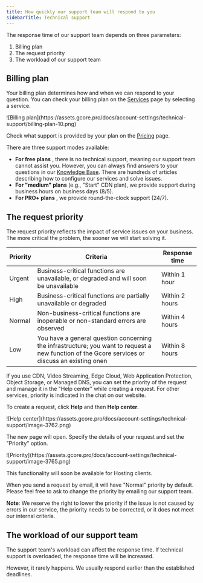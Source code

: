 ---
title: How quickly our support team will respond to you
sidebarTitle: Technical support
---

The response time of our support team depends on three parameters:

  1. Billing plan
  2. The request priority
  3. The workload of our support team



## Billing plan

Your billing plan determines how and when we can respond to your question. You can check your billing plan on the [Services](https://accounts.gcore.com/billing/services) page by selecting a service.


<Frame>![Billing plan](https://assets.gcore.pro/docs/account-settings/technical-support/billing-plan-10.png)</Frame>



Check what support is provided by your plan on the [Pricing](https://gcore.com/pricing/edge-network) page.

There are three support modes available:

  * **For free plans** , there is no technical support, meaning our support team cannot assist you. However, you can always find answers to your questions in our [Knowledge Base](). There are hundreds of articles describing how to configure our services and solve issues. 
  * **For "medium" plans** (e.g., "Start" CDN plan), we provide support during business hours on business days (8/5). 
  * **For PRO+ plans** , we provide round-the-clock support (24/7).



## The request priority

The request priority reflects the impact of service issues on your business. The more critical the problem, the sooner we will start solving it.

Priority | Criteria | Response time  
---|---|---  
Urgent | Business-critical functions are unavailable, or degraded and will soon be unavailable | Within 1 hour  
High | Business-critical functions are partially unavailable or degraded | Within 2 hours  
Normal | Non-business-critical functions are inoperable or non-standard errors are observed | Within 4 hours  
Low | You have a general question concerning the infrastructure; you want to request a new function of the Gcore services or discuss an existing onen | Within 8 hours  
  
If you use CDN, Video Streaming, Edge Cloud, Web Application Protection, Object Storage, or Managed DNS, you can set the priority of the request and manage it in the "Help center" while creating a request. For other services, priority is indicated in the chat on our website.

To create a request, click **Help** and then **Help center**.


<Frame>![Help center](https://assets.gcore.pro/docs/account-settings/technical-support/image-3762.png)</Frame>



The new page will open. Specify the details of your request and set the "Priority" option.


<Frame>![Priority](https://assets.gcore.pro/docs/account-settings/technical-support/image-3765.png)</Frame>



This functionality will soon be available for Hosting clients.

When you send a request by email, it will have "Normal" priority by default. Please feel free to ask to change the priority by emailing our support team.

**Note**: We reserve the right to lower the priority if the issue is not caused by errors in our service, the priority needs to be corrected, or it does not meet our internal criteria.

## The workload of our support team

The support team's workload can affect the response time. If technical support is overloaded, the response time will be increased.

However, it rarely happens. We usually respond earlier than the established deadlines.